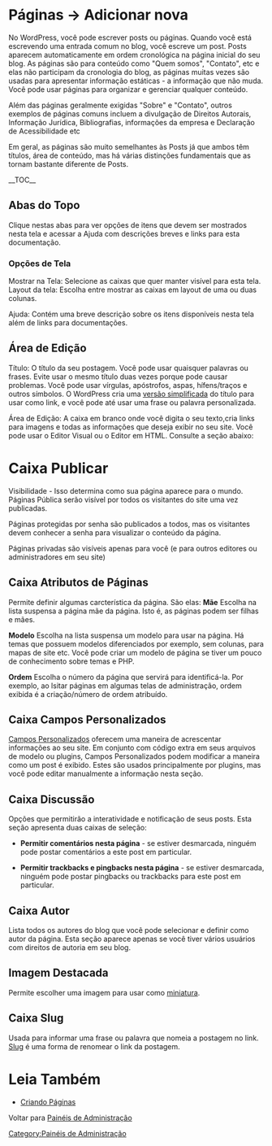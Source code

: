 {{Languages|
{{en|Pages}}
{{es|Pages}}
{{fr|Pages}}
{{it|Pagine}}
{{ja|Pages}}
{{ko|Pages}}
{{lo|Pages}}
{{mya|Pages}}
{{nl|Pagina's}}
{{pt-br|Sub-Painel Páginas-Adicionar Nova}}
{{ru|Страницы}}
{{sk|Stránky}}
{{th|Pages}}
{{zh-cn|页面}}
{{zh-tw|網誌分頁}}
}}
{{Comunidade WP-Brasil}}
=Páginas &rarr; Adicionar nova=

No WordPress, você pode escrever posts ou páginas. Quando você está escrevendo uma entrada comum no blog, você escreve um post. Posts aparecem automaticamente em ordem cronológica na página inicial do seu blog. As páginas são para conteúdo como "Quem somos", "Contato", etc e elas não participam da cronologia do blog, as páginas muitas vezes são usadas ​​para apresentar informação estáticas - a informação que não muda. Você pode usar páginas para organizar e gerenciar qualquer conteúdo.

Além das páginas geralmente exigidas "Sobre" e "Contato", outros exemplos de páginas comuns incluem a divulgação de Direitos Autorais, Informação Jurídica, Bibliografias, informações da empresa e Declaração de Acessibilidade etc

Em geral, as páginas são muito semelhantes às Posts já que ambos têm títulos, área de conteúdo, mas há várias distinções fundamentais que as tornam bastante diferente de Posts.
{{Imagens|[[image:painel-adicionar-nova-pagina.png|750px]]|Tela adicionar nova Página}}

__TOC__
==Abas do Topo==
Clique nestas abas para ver opções de itens que devem ser mostrados nesta tela e acessar a Ajuda com descrições breves e links para esta documentação.

===Opções de Tela===
;Mostrar na Tela: Selecione as caixas que quer manter visível para esta tela.
;Layout da tela: Escolha entre mostrar as caixas em layout de uma ou duas colunas.

;Ajuda: Contém uma breve descrição sobre os itens disponíveis nesta tela além de links para documentações.

==Área de Edição==
;Título: O título da seu postagem. Você pode usar quaisquer palavras ou frases. Evite usar o mesmo título duas vezes porque pode causar problemas. Você pode usar vírgulas, apóstrofos, aspas, hífens/traços e outros símbolos. O WordPress cria uma [[pt-br:Glossário#Slug|versão simplificada]] do título para usar como link, e você pode até usar uma frase ou palavra personalizada. 

;Área de Edição: A caixa em branco onde você digita o seu texto,cria links para imagens e todas as informações que deseja exibir no seu site. Você pode usar o Editor Visual ou o Editor em HTML. Consulte a seção abaixo:
{{Editores}}
=Caixa Publicar=
Visibilidade - Isso determina como sua página aparece para o mundo. Páginas Pública serão visível por todos os visitantes do site uma vez publicadas.

Páginas protegidas por senha são publicados a todos, mas os visitantes devem conhecer a senha para visualizar o conteúdo da página. 

Páginas privadas são visíveis apenas para você (e para outros editores ou administradores em seu site)

==Caixa Atributos de Páginas==
Permite definir algumas carcterística da página. São elas:
'''Mãe'''
Escolha na lista suspensa a página mãe da página. Isto é, as páginas podem ser filhas e mães.

'''Modelo'''
Escolha na lista suspensa um modelo para usar na página. Há temas que possuem modelos diferenciados por exemplo, sem colunas, para mapas de site etc. Você pode criar um modelo de página se tiver um pouco de conhecimento sobre temas e PHP.

'''Ordem'''
Escolha o número da página que servirá para identificá-la. Por exemplo, ao lsitar páginas em algumas telas de administração, ordem exibida é a criação/número de ordem atribuído.

==Caixa Campos Personalizados==
[[pt-br:Campos Personalizados|Campos Personalizados]] oferecem uma maneira de acrescentar informações ao seu site. Em conjunto com código extra em seus arquivos de modelo ou plugins, Campos Personalizados podem modificar a maneira como um post é exibido. Estes são usados ​​principalmente por plugins, mas você pode editar manualmente a informação nesta seção.

==Caixa Discussão==
Opções que permitirão a interatividade e notificação de seus posts. Esta seção apresenta duas caixas de seleção: 
*'''Permitir comentários nesta página''' - se estiver desmarcada, ninguém pode postar comentários a este post em particular. 

*'''Permitir trackbacks e pingbacks nesta página''' - se estiver desmarcada, ninguém pode postar pingbacks ou trackbacks para este post em particular.

==Caixa Autor==
Lista todos os autores do blog que você pode selecionar e definir como autor da página. Esta seção aparece apenas se você tiver vários usuários com direitos de autoria em seu blog.

==Imagem Destacada==
Permite escolher uma imagem para usar como [[#pt-br:Glossário#Miniaturas|miniatura]].

==Caixa Slug==
Usada para informar uma frase ou palavra que nomeia a postagem no link. [[#pt-br:Glossário#Slug|Slug]] é uma forma de renomear o link da postagem.

=Leia Também=
*[[pt-br:Criando Páginas|Criando Páginas]]
Voltar para [[pt-br:Painéis de Administração| Painéis de Administração]]
{{Painel de Administração}}
[[Category:Painéis de Administração]]
{{DEFAULTSORT:P}}